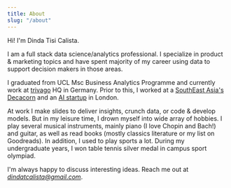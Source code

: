 ```yaml
---
title: About
slug: "/about"
---
```


Hi! I'm Dinda Tisi Calista.

I am a full stack data science/analytics professional. I specialize in product & marketing topics and have spent majority of my career using data to support decision makers in those areas.

I graduated from UCL Msc Business Analytics Programme and currently work at [trivago](https://www.reuters.com/companies/TRVG.O) HQ in Germany. Prior to this, I worked at a [SouthEast Asia's Decacorn](https://www.crunchbase.com/organization/go-jek) and an [AI startup](https://www.crunchbase.com/organization/wild-2) in London. 

At work I make slides to deliver insights, crunch data, or code & develop models. But in my leisure time, I drown myself into wide array of hobbies. I play several musical instruments, mainly piano (I love Chopin and Bach!) and guitar, as well as read books (mostly classics literature or my list on Goodreads). In addition, I used to play sports a lot. During my undergraduate years, I won table tennis silver medal in campus sport olympiad.

I'm always happy to discuss interesting ideas. Reach me out at *dindatcalista@gmail.com*.
